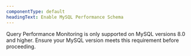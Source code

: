 ```yaml
---
componentType: default
headingText: Enable MySQL Performance Schema
---
```


<Callout variant="important">
Query Performance Monitoring is only supported on MySQL versions 8.0 and higher. Ensure your MySQL version meets this requirement before proceeding.
</Callout>